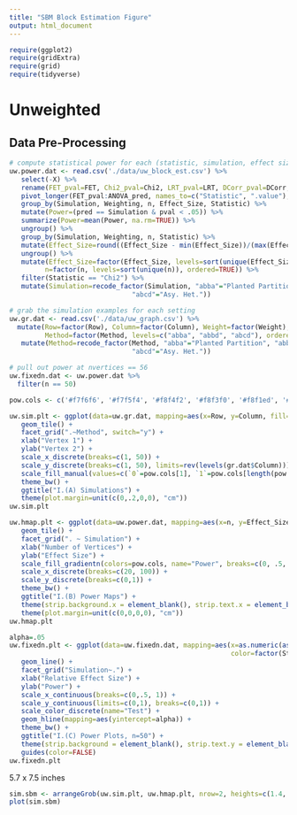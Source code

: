 ```yaml
---
title: "SBM Block Estimation Figure"
output: html_document
---
```


```r
require(ggplot2)
require(gridExtra)
require(grid)
require(tidyverse)
```


# Unweighted

## Data Pre-Processing

```r
# compute statistical power for each (statistic, simulation, effect size, nvertices) pair
uw.power.dat <- read.csv('./data/uw_block_est.csv') %>%
   select(-X) %>%
   rename(FET_pval=FET, Chi2_pval=Chi2, LRT_pval=LRT, DCorr_pval=DCorr, KW_pval=KW, ANOVA_pval=ANOVA) %>%
   pivot_longer(FET_pval:ANOVA_pred, names_to=c("Statistic", ".value"), names_pattern="(.+)_(.+)") %>%
   group_by(Simulation, Weighting, n, Effect_Size, Statistic) %>%
   mutate(Power=(pred == Simulation & pval < .05)) %>%
   summarize(Power=mean(Power, na.rm=TRUE)) %>%
   ungroup() %>%
   group_by(Simulation, Weighting, n, Statistic) %>%
   mutate(Effect_Size=round((Effect_Size - min(Effect_Size))/(max(Effect_Size) - min(Effect_Size)), digits=3)) %>%
   ungroup() %>%
   mutate(Effect_Size=factor(Effect_Size, levels=sort(unique(Effect_Size)), ordered=TRUE),
         n=factor(n, levels=sort(unique(n)), ordered=TRUE)) %>%
   filter(Statistic == "Chi2") %>%
   mutate(Simulation=recode_factor(Simulation, "abba"="Planted Partition", "abbd"="Sym. Het.",
                               "abcd"="Asy. Het."))

# grab the simulation examples for each setting
uw.gr.dat <- read.csv('./data/uw_graph.csv') %>%
  mutate(Row=factor(Row), Column=factor(Column), Weight=factor(Weight), 
         Method=factor(Method, levels=c("abba", "abbd", "abcd"), ordered=TRUE)) %>%
   mutate(Method=recode_factor(Method, "abba"="Planted Partition", "abbd"="Sym. Het.",
                               "abcd"="Asy. Het."))

# pull out power at nvertices == 56
uw.fixedn.dat <- uw.power.dat %>%
  filter(n == 50)

pow.cols <- c('#f7f6f6', '#f7f5f4', '#f8f4f2', '#f8f3f0', '#f8f1ed', '#f9f0eb', '#f9efe9', '#f9eee7', '#f9ebe3', '#faeae1', '#fae9df', '#fae8de', '#fbe6da', '#fbe5d8', '#fbe4d6', '#fce2d2', '#fce0d0', '#fcdfcf', '#fcdecd', '#fddcc9', '#fddbc7', '#fdd9c4', '#fcd7c2', '#fcd3bc', '#fbd0b9', '#fbceb7', '#fbccb4', '#fac8af', '#f9c6ac', '#f9c4a9', '#f8bfa4', '#f8bda1', '#f8bb9e', '#f7b99c', '#f7b596', '#f6b394', '#f6b191', '#f6af8e', '#f5aa89', '#f5a886', '#f4a683', '#f3a481', '#f19e7d', '#f09c7b', '#ef9979', '#ec9374', '#eb9172', '#ea8e70', '#e98b6e', '#e6866a', '#e58368', '#e48066', '#e37e64', '#e17860', '#df765e', '#de735c', '#dd7059', '#db6b55', '#da6853', '#d86551', '#d6604d', '#d55d4c', '#d35a4a', '#d25849', '#cf5246', '#ce4f45', '#cc4c44', '#cb4942', '#c84440', '#c6413e', '#c53e3d', '#c43b3c', '#c13639', '#bf3338', '#be3036', '#bb2a34', '#ba2832', '#b82531', '#b72230', '#b41c2d', '#b3192c', '#b1182b', '#ae172a', '#a81529', '#a51429', '#a21328', '#9f1228', '#991027', '#960f27', '#930e26', '#8d0c25', '#8a0b25', '#870a24', '#840924', '#7f0823', '#7c0722', '#790622', '#760521', '#700320', '#6d0220', '#6a011f')
```

```r
uw.sim.plt <- ggplot(data=uw.gr.dat, mapping=aes(x=Row, y=Column, fill=Weight)) +
   geom_tile() +
   facet_grid(".~Method", switch="y") +
   xlab("Vertex 1") + 
   ylab("Vertex 2") + 
   scale_x_discrete(breaks=c(1, 50)) + 
   scale_y_discrete(breaks=c(1, 50), limits=rev(levels(gr.dat$Column))) +
   scale_fill_manual(values=c(`0`=pow.cols[1], `1`=pow.cols[length(pow.cols)]), name="Edge", labels=c("Y", "N"), breaks=c(1, 0)) +
   theme_bw() +
   ggtitle("I.(A) Simulations") +
   theme(plot.margin=unit(c(0,.2,0,0), "cm"))
uw.sim.plt
```

```r
uw.hmap.plt <- ggplot(data=uw.power.dat, mapping=aes(x=n, y=Effect_Size, fill=Power)) +
   geom_tile() + 
   facet_grid(". ~ Simulation") + 
   xlab("Number of Vertices") + 
   ylab("Effect Size") + 
   scale_fill_gradientn(colors=pow.cols, name="Power", breaks=c(0, .5, 1)) + 
   scale_x_discrete(breaks=c(20, 100)) + 
   scale_y_discrete(breaks=c(0,1)) + 
   theme_bw() + 
   ggtitle("I.(B) Power Maps") +
   theme(strip.background.x = element_blank(), strip.text.x = element_blank()) +
   theme(plot.margin=unit(c(0,0,0,0), "cm"))
uw.hmap.plt
```

```r
alpha=.05
uw.fixedn.plt <- ggplot(data=uw.fixedn.dat, mapping=aes(x=as.numeric(as.character(Effect_Size)), y=Power,
                                                        color=factor(Statistic), group=factor(Statistic))) + 
   geom_line() +
   facet_grid("Simulation~.") +
   xlab("Relative Effect Size") +
   ylab("Power") +
   scale_x_continuous(breaks=c(0,.5, 1)) +
   scale_y_continuous(limits=c(0,1), breaks=c(0,1)) +
   scale_color_discrete(name="Test") +
   geom_hline(mapping=aes(yintercept=alpha)) +
   theme_bw() +
   ggtitle("I.(C) Power Plots, n=50") +
   theme(strip.background = element_blank(), strip.text.y = element_blank()) +
   guides(color=FALSE)
uw.fixedn.plt
```

5.7 x 7.5 inches

```r
sim.sbm <- arrangeGrob(uw.sim.plt, uw.hmap.plt, nrow=2, heights=c(1.4, 1.2))
plot(sim.sbm)
```